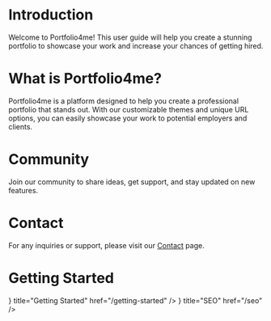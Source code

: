 
# Introduction
Welcome to Portfolio4me! This user guide will help you create a stunning portfolio to showcase your work and increase your chances of getting hired.

# What is Portfolio4me?
Portfolio4me is a platform designed to help you create a professional portfolio that stands out. With our customizable themes and unique URL options, you can easily showcase your work to potential employers and clients.

# Community
Join our community to share ideas, get support, and stay updated on new features.

# Contact
For any inquiries or support, please visit our [Contact](https://portfolio4me.com/contact) page.

# Getting Started
<Cards>
    <Card icon={<StartIcon />} title="Getting Started" href="/getting-started" />
    <Card icon={<SeoIcon />} title="SEO" href="/seo" />
</Cards>